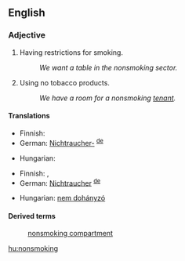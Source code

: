 ==English==

===Adjective===
{{en-adj|-}}

# Having restrictions for smoking.
#: ''We want a table in the nonsmoking sector.''
# Using no tobacco products.
#: ''We have a room for a nonsmoking [[tenant]].''

====Translations====
{{trans-top|having restrictions for smoking}}
* Finnish: {{t-|fi|savuton}}
* German: [[Nichtraucher-]] <sup>[[:de:Nichtraucher-|de]]</sup>
{{trans-mid}}
* Hungarian: {{t-|hu|nemdohányzó}}
{{trans-bottom}}

{{trans-top|not using tobacco}}
* Finnish: {{t-|fi|savuton}}, {{t-|fi|tupakoimaton}}
* German: [[Nichtraucher]] <sup>[[:de:Nichtraucher|de]]</sup>
{{trans-mid}}
* Hungarian: [[nem dohányzó]]
{{trans-bottom}}

====Derived terms====
: [[nonsmoking compartment]]

[[hu:nonsmoking]]